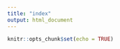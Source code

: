 ```yaml
---
title: "index"
output: html_document
---
```


```r
knitr::opts_chunk$set(echo = TRUE)
```

